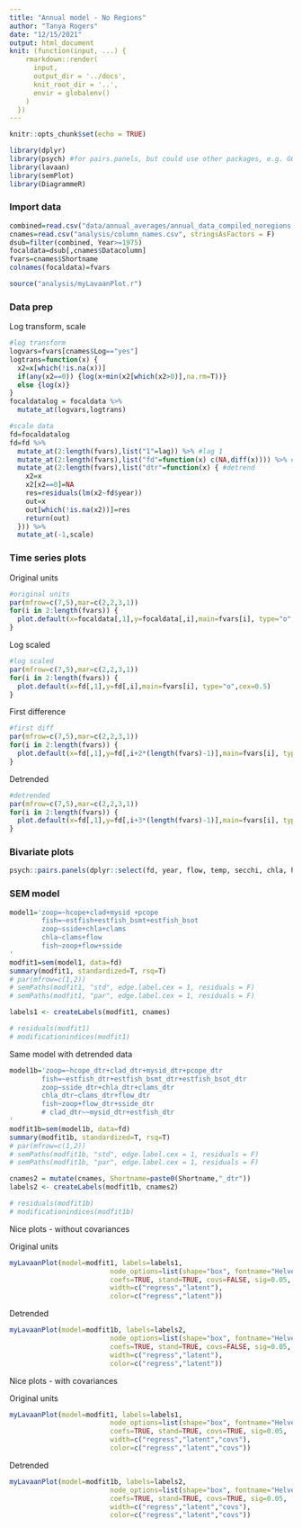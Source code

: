 ```yaml
---
title: "Annual model - No Regions"
author: "Tanya Rogers"
date: "12/15/2021"
output: html_document
knit: (function(input, ...) {
    rmarkdown::render(
      input,
      output_dir = '../docs',
      knit_root_dir = '..',
      envir = globalenv()
    )
  })
---
```


```r
knitr::opts_chunk$set(echo = TRUE)
```

```r
library(dplyr)
library(psych) #for pairs.panels, but could use other packages, e.g. GGalley
library(lavaan)
library(semPlot)
library(DiagrammeR)
```

### Import data

```r
combined=read.csv("data/annual_averages/annual_data_compiled_noregions.csv")
cnames=read.csv("analysis/column_names.csv", stringsAsFactors = F)
dsub=filter(combined, Year>=1975)
focaldata=dsub[,cnames$Datacolumn]
fvars=cnames$Shortname
colnames(focaldata)=fvars

source("analysis/myLavaanPlot.r")
```

### Data prep

Log transform, scale

```r
#log transform
logvars=fvars[cnames$Log=="yes"]
logtrans=function(x) {
  x2=x[which(!is.na(x))]
  if(any(x2==0)) {log(x+min(x2[which(x2>0)],na.rm=T))}
  else {log(x)}
}
focaldatalog = focaldata %>% 
  mutate_at(logvars,logtrans)

#scale data
fd=focaldatalog
fd=fd %>% 
  mutate_at(2:length(fvars),list("1"=lag)) %>% #lag 1
  mutate_at(2:length(fvars),list("fd"=function(x) c(NA,diff(x)))) %>% #first difference
  mutate_at(2:length(fvars),list("dtr"=function(x) { #detrend
    x2=x
    x2[x2==0]=NA
    res=residuals(lm(x2~fd$year))
    out=x
    out[which(!is.na(x2))]=res
    return(out)
  })) %>%
  mutate_at(-1,scale)
```

### Time series plots

Original units

```r
#original units
par(mfrow=c(7,5),mar=c(2,2,3,1))
for(i in 2:length(fvars)) {
  plot.default(x=focaldata[,1],y=focaldata[,i],main=fvars[i], type="o",cex=0.5)
}
```

Log scaled

```r
#log scaled
par(mfrow=c(7,5),mar=c(2,2,3,1))
for(i in 2:length(fvars)) {
  plot.default(x=fd[,1],y=fd[,i],main=fvars[i], type="o",cex=0.5)
}
```

First difference

```r
#first diff
par(mfrow=c(7,5),mar=c(2,2,3,1))
for(i in 2:length(fvars)) {
  plot.default(x=fd[,1],y=fd[,i+2*(length(fvars)-1)],main=fvars[i], type="o",cex=0.5)
}
```

Detrended

```r
#detrended
par(mfrow=c(7,5),mar=c(2,2,3,1))
for(i in 2:length(fvars)) {
  plot.default(x=fd[,1],y=fd[,i+3*(length(fvars)-1)],main=fvars[i], type="o",cex=0.5)
}
```

### Bivariate plots

```r
psych::pairs.panels(dplyr::select(fd, year, flow, temp, secchi, chla, hcope, clad, pcope, mysid, estfish, sside, clams, dophos),lm = T)
```

### SEM model

```r
model1='zoop=~hcope+clad+mysid +pcope
        fish=~estfish+estfish_bsmt+estfish_bsot
        zoop~sside+chla+clams
        chla~clams+flow
        fish~zoop+flow+sside
'
modfit1=sem(model1, data=fd)
summary(modfit1, standardized=T, rsq=T)
# par(mfrow=c(1,2))
# semPaths(modfit1, "std", edge.label.cex = 1, residuals = F)
# semPaths(modfit1, "par", edge.label.cex = 1, residuals = F)

labels1 <- createLabels(modfit1, cnames)

# residuals(modfit1)
# modificationindices(modfit1)
```

Same model with detrended data

```r
model1b='zoop=~hcope_dtr+clad_dtr+mysid_dtr+pcope_dtr
        fish=~estfish_dtr+estfish_bsmt_dtr+estfish_bsot_dtr
        zoop~sside_dtr+chla_dtr+clams_dtr
        chla_dtr~clams_dtr+flow_dtr
        fish~zoop+flow_dtr+sside_dtr
        # clad_dtr~~mysid_dtr+estfish_dtr
'
modfit1b=sem(model1b, data=fd)
summary(modfit1b, standardized=T, rsq=T)
# par(mfrow=c(1,2))
# semPaths(modfit1b, "std", edge.label.cex = 1, residuals = F)
# semPaths(modfit1b, "par", edge.label.cex = 1, residuals = F)

cnames2 = mutate(cnames, Shortname=paste0(Shortname,"_dtr"))
labels2 <- createLabels(modfit1b, cnames2)

# residuals(modfit1b)
# modificationindices(modfit1b)
```

Nice plots - without covariances

Original units

```r
myLavaanPlot(model=modfit1, labels=labels1,
						 node_options=list(shape="box", fontname="Helvetica"), 
						 coefs=TRUE, stand=TRUE, covs=FALSE, sig=0.05, 
						 width=c("regress","latent"),
						 color=c("regress","latent"))

```

Detrended

```r
myLavaanPlot(model=modfit1b, labels=labels2, 
						 node_options=list(shape="box", fontname="Helvetica"), 
						 coefs=TRUE, stand=TRUE, covs=FALSE, sig=0.05, 
						 width=c("regress","latent"),
						 color=c("regress","latent"))
```

Nice plots - with covariances

Original units

```r
myLavaanPlot(model=modfit1, labels=labels1, 
						 node_options=list(shape="box", fontname="Helvetica"), 
						 coefs=TRUE, stand=TRUE, covs=TRUE, sig=0.05, 
						 width=c("regress","latent","covs"),
						 color=c("regress","latent","covs"))

```

Detrended

```r
myLavaanPlot(model=modfit1b, labels=labels2, 
						 node_options=list(shape="box", fontname="Helvetica"), 
						 coefs=TRUE, stand=TRUE, covs=TRUE, sig=0.05, 
						 width=c("regress","latent","covs"),
						 color=c("regress","latent","covs"))
```



